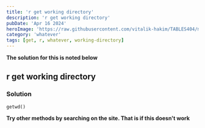 ```yaml
---
title: 'r get working directory'
description: 'r get working directory'
pubDate: 'Apr 16 2024'
heroImage: 'https://raw.githubusercontent.com/vitalik-hakim/TABLES404/main/error_b/misc.png'
category: 'whatever'
tags: [get, r, whatever, working-directory]
---
```


**The solution for this is noted below**

## r get working directory

### Solution

```whatever
getwd()
```

**Try other methods by searching on the site. That is if this doesn't work**
